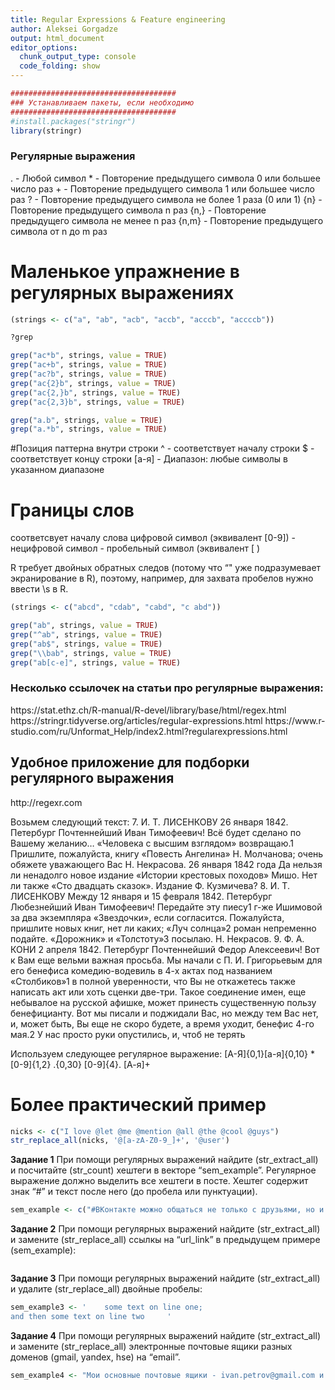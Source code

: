 ```yaml
---
title: Regular Expressions & Feature engineering
author: Aleksei Gorgadze
output: html_document
editor_options: 
  chunk_output_type: console
  code_folding: show
---
```


```r
#####################################
### Устанавливаем пакеты, если необходимо
#####################################
#install.packages("stringr")
library(stringr)
```


### Регулярные выражения
. - Любой символ
* - Повторение предыдущего символа 0 или большее число раз
+ - Повторение предыдущего символа 1 или большее число раз
? - Повторение предыдущего символа не более 1 раза (0 или 1)
{n} - Повторение предыдущего символа n раз
{n,} - Повторение предыдущего символа не менее n раз
{n,m} - Повторение предыдущего символа от n до m раз

# Маленькое упражнение в регулярных выражениях 

```r
(strings <- c("a", "ab", "acb", "accb", "acccb", "accccb"))

?grep

grep("ac*b", strings, value = TRUE)
grep("ac+b", strings, value = TRUE)
grep("ac?b", strings, value = TRUE)
grep("ac{2}b", strings, value = TRUE)
grep("ac{2,}b", strings, value = TRUE)
grep("ac{2,3}b", strings, value = TRUE)

grep("a.b", strings, value = TRUE)
grep("a.*b", strings, value = TRUE)
```

#Позиция паттерна внутри строки
^ - соответствует началу строки
$ - соответствует концу строки
[а-я] - Диапазон: любые символы в указанном диапазоне

# Границы слов
\b - соответсвует началу слова
\d - цифровой символ (эквивалент [0-9])
\D - нецифровой символ
\s - пробельный символ (эквивалент [ \f\n\r\t\v])

R требует двойных обратных следов (потому что "\" уже подразумевает экранирование в R), поэтому, например, для захвата пробелов нужно ввести \\s в R.

```r
(strings <- c("abcd", "cdab", "cabd", "c abd"))

grep("ab", strings, value = TRUE)
grep("^ab", strings, value = TRUE)
grep("ab$", strings, value = TRUE)
grep("\\bab", strings, value = TRUE)
grep("ab[c-e]", strings, value = TRUE)
```

### Несколько ссылочек на статьи про регулярные выражения:
https://stat.ethz.ch/R-manual/R-devel/library/base/html/regex.html
https://stringr.tidyverse.org/articles/regular-expressions.html
https://www.r-studio.com/ru/Unformat_Help/index2.html?regularexpressions.html

## Удобное приложение для подборки регулярного выражения
http://regexr.com

Возьмем следующий текст:
7. И. Т. ЛИСЕНКОВУ 26 января 1842. Петербург Почтеннейший Иван Тимофеевич! Всё будет сделано по Вашему желанию... «Человека с высшим взглядом» возвращаю.1 Пришлите, пожалуйста, книгу «Повесть Ангелина» Н. Молчанова; очень обяжете уважающего Вас Н. Некрасова. 26 января 1842 года Да нельзя ли ненадолго новое издание «Истории крестовых походов» Мишо. Нет ли также «Сто двадцать сказок». Издание Ф. Кузмичева? 8. И. Т. ЛИСЕНКОВУ Между 12 января и 15 февраля 1842. Петербург Любезнейший Иван Тимофеевич! Передайте эту пиесу1 г-же Ишимовой за два экземпляра «Звездочки», если согласится. Пожалуйста, пришлите новых книг, нет ли каких; «Луч солнца»2 роман непременно подайте. «Дорожник» и «Толстоту»3 посылаю. Н. Некрасов. 9. Ф. А. КОНИ 2 апреля 1842. Петербург Почтеннейший Федор Алексеевич! Вот к Вам еще вельми важная просьба. Мы начали с П. И. Григорьевым для его бенефиса комедию-водевиль в 4-х актах под названием «Столбиков»1 в полной уверенности, что Вы не откажетесь также написать акт или хоть сценки две-три. Такое соединение имен, еще небывалое на русской афишке, может принесть существенную пользу бенефицианту. Вот мы писали и поджидали Вас, но между тем Вас нет, и, может быть, Вы еще не скоро будете, а время уходит, бенефис 4-го мая.2 У нас просто руки опустились, и, чтоб не терять

Используем cледующее регулярное выражение:
 [А-Я]{0,1}[а-я]{0,10} *[0-9]{1,2} .{0,30} [0-9]{4}\. [А-я]+


# Более практический пример
```r
nicks <- c("I love @let @me @mention @all @the @cool @guys")
str_replace_all(nicks, '@[a-zA-Z0-9_]+', '@user')
```

**Задание 1** При помощи регулярных выражений найдите (str_extract_all) 
и посчитайте (str_count) хештеги в векторе "sem_example". Регулярное выражение должно
выделить все хештеги в посте. Хештег содержит знак "#" и текст после него (до пробела
или пунктуации).
```r
sem_example <- c("#ВКонтакте можно общаться не только с друзьями, но и со звёздами. Вы наверняка уже знакомы со своим кумиром — через общих друзей. #ЮрийДудь, #ДанилаПоперечный, #ХабибНурмагомедов, #Монеточка, #ФилиппКиркоров и другие знаменитости ближе, чем кажется. Убедитесь в приложении «Теория рукопожатий»: http://vk.com/app6711649_-22822305 И это не всё. Помните, как в прошлом году #VK2018Pixel Battle объединил больше полумиллиона человек и почти 12 тысяч сообществ в масштабной схватке за пиксели? Сегодня Вас ждёт новое полотно: http://vk.com/app5990572_-22822305")


```

**Задание 2** При помощи регулярных выражений найдите (str_extract_all) 
и замените (str_replace_all) ссылкы на "url_link" в предыдущем примере (sem_example):

```r


```

**Задание 3** При помощи регулярных выражений найдите (str_extract_all) 
и удалите (str_replace_all) двойные пробелы:

```r
sem_example3 <- '    some text on line one; 
and then some text on line two     '

```

**Задание 4** При помощи регулярных выражений найдите (str_extract_all) 
и замените (str_replace_all) электронные почтовые ящики разных доменов (gmail, yandex,
hse) на "email".

```r
sem_example4 <- "Мои основные почтовые ящики - ivan.petrov@gmail.com и i_petrov@yandex.ru, но по рабочим вопросам лучше писать на ipetrov@hse.ru"

```
